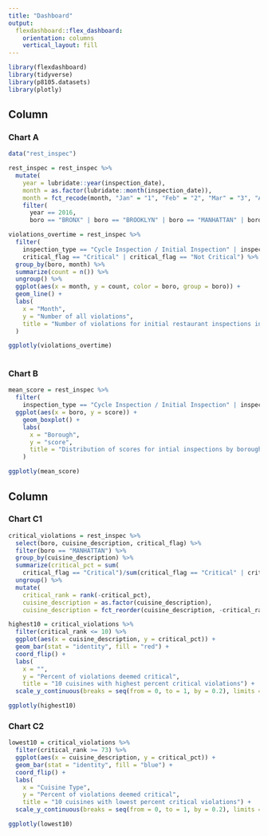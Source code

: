 ```yaml
---
title: "Dashboard"
output: 
  flexdashboard::flex_dashboard:
    orientation: columns
    vertical_layout: fill
---
```


```r
library(flexdashboard)
library(tidyverse)
library(p8105.datasets)
library(plotly)
```


Column {data-width=650}
-----------------------------------------------------------------------

### Chart A
```r
data("rest_inspec") 

rest_inspec = rest_inspec %>% 
  mutate(
    year = lubridate::year(inspection_date),
    month = as.factor(lubridate::month(inspection_date)),
    month = fct_recode(month, "Jan" = "1", "Feb" = "2", "Mar" = "3", "Apr" = "4", "May" = "5", "Jun" = "6", "Jul" = "7", "Aug" = "8", "Sep" = "9", "Oct" = "10", "Nov" = "11", "Dec" = "12")) %>% 
    filter(
      year == 2016,
      boro == "BRONX" | boro == "BROOKLYN" | boro == "MANHATTAN" | boro == "QUEENS" | boro == "STATEN ISLAND") 

violations_overtime = rest_inspec %>% 
  filter(
    inspection_type == "Cycle Inspection / Initial Inspection" | inspection_type == "Administrative Miscellaneous / Initial Inspection",
    critical_flag == "Critical" | critical_flag == "Not Critical") %>% 
  group_by(boro, month) %>% 
  summarize(count = n()) %>% 
  ungroup() %>% 
  ggplot(aes(x = month, y = count, color = boro, group = boro)) + 
  geom_line() +
  labs(
    x = "Month",
    y = "Number of all violations",
    title = "Number of violations for initial restaurant inspections in NYC by month, 2016"
  )

ggplotly(violations_overtime)
  
```

### Chart B
```r
mean_score = rest_inspec %>% 
  filter(
    inspection_type == "Cycle Inspection / Initial Inspection" | inspection_type == "Administrative Miscellaneous / Initial Inspection") %>% 
  ggplot(aes(x = boro, y = score)) +
    geom_boxplot() +
    labs(
      x = "Borough",
      y = "score",
      title = "Distribution of scores for intial inspections by borough, 2016"
    )

ggplotly(mean_score)
```


Column {data-width=350}
-----------------------------------------------------------------------

### Chart C1
```r
critical_violations = rest_inspec %>% 
  select(boro, cuisine_description, critical_flag) %>% 
  filter(boro == "MANHATTAN") %>% 
  group_by(cuisine_description) %>% 
  summarize(critical_pct = sum(
    critical_flag == "Critical")/sum(critical_flag == "Critical" | critical_flag == "Not Critical")) %>%
  ungroup() %>% 
  mutate(
    critical_rank = rank(-critical_pct),
    cuisine_description = as.factor(cuisine_description),
    cuisine_description = fct_reorder(cuisine_description, -critical_rank))

highest10 = critical_violations %>% 
  filter(critical_rank <= 10) %>% 
  ggplot(aes(x = cuisine_description, y = critical_pct)) +
  geom_bar(stat = "identity", fill = "red") +
  coord_flip() +
  labs(
    x = "",
    y = "Percent of violations deemed critical",
    title = "10 cuisines with highest percent critical violations") +
  scale_y_continuous(breaks = seq(from = 0, to = 1, by = 0.2), limits = c(0, 1))

ggplotly(highest10)
```


### Chart C2
```r
lowest10 = critical_violations %>% 
  filter(critical_rank >= 73) %>% 
  ggplot(aes(x = cuisine_description, y = critical_pct)) +
  geom_bar(stat = "identity", fill = "blue") +
  coord_flip() +
  labs(
    x = "Cuisine Type",
    y = "Percent of violations deemed critical",
    title = "10 cuisines with lowest percent critical violations") +
  scale_y_continuous(breaks = seq(from = 0, to = 1, by = 0.2), limits = c(0, 1))

ggplotly(lowest10)
```










